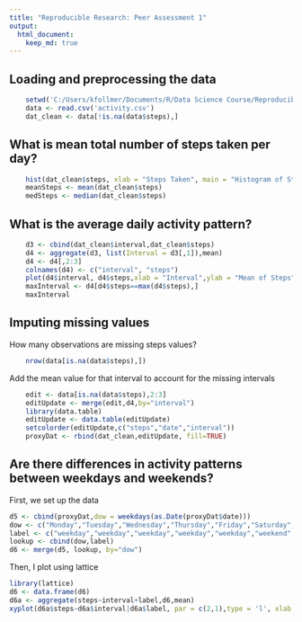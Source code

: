 ```yaml
---
title: "Reproducible Research: Peer Assessment 1"
output: 
  html_document:
    keep_md: true
---
```



## Loading and preprocessing the data
```r
    setwd('C:/Users/kfollmer/Documents/R/Data Science Course/Reproducible Research/RepData_PeerAssessment1')
    data <- read.csv('activity.csv')
    dat_clean <- data[!is.na(data$steps),]
```


## What is mean total number of steps taken per day?
```r
    hist(dat_clean$steps, xlab = "Steps Taken", main = "Histogram of Steps")
    meanSteps <- mean(dat_clean$steps)
    medSteps <- median(dat_clean$steps)

```

## What is the average daily activity pattern?
```r
    d3 <- cbind(dat_clean$interval,dat_clean$steps)
    d4 <- aggregate(d3, list(Interval = d3[,1]),mean)
    d4 <- d4[,2:3]
    colnames(d4) <- c("interval", "steps")
    plot(d4$interval, d4$steps,xlab = "Interval",ylab = "Mean of Steps",type = 'l')
    maxInterval <- d4[d4$steps==max(d4$steps),]
    maxInterval
```
## Imputing missing values
How many observations are missing steps values?
```r
    nrow(data[is.na(data$steps),])
```
Add the mean value for that interval to account for the missing intervals
```r
    edit <- data[is.na(data$steps),2:3]
    editUpdate <- merge(edit,d4,by="interval")
    library(data.table)
    editUpdate <- data.table(editUpdate)
    setcolorder(editUpdate,c("steps","date","interval"))
    proxyDat <- rbind(dat_clean,editUpdate, fill=TRUE)
```

## Are there differences in activity patterns between weekdays and weekends?
First, we set up the data
```r
d5 <- cbind(proxyDat,dow = weekdays(as.Date(proxyDat$date)))
dow <- c("Monday","Tuesday","Wednesday","Thursday","Friday","Saturday","Sunday")
label <- c("weekday","weekday","weekday","weekday","weekday","weekend","weekend")
lookup <- cbind(dow,label)
d6 <- merge(d5, lookup, by="dow")

```
Then, I plot using lattice
```r
library(lattice)
d6 <- data.frame(d6)
d6a <- aggregate(steps~interval+label,d6,mean)
xyplot(d6a$steps~d6a$interval|d6a$label, par = c(2,1),type = 'l', xlab = "Interval", ylab = "Average Steps")
```
